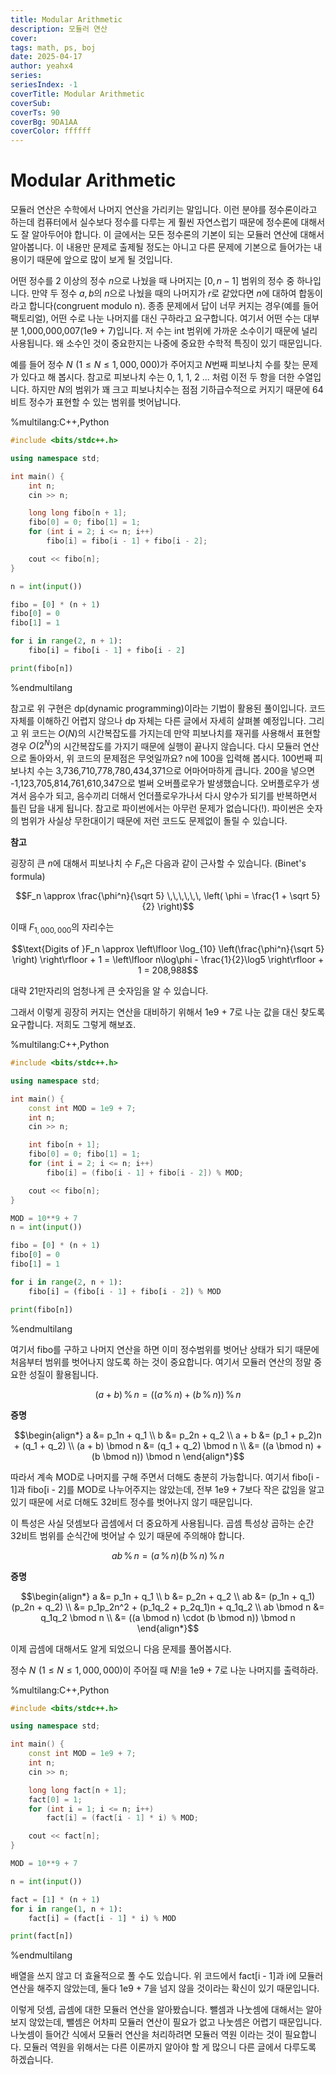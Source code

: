 ```yaml
---
title: Modular Arithmetic
description: 모듈러 연산
cover:
tags: math, ps, boj
date: 2025-04-17
author: yeahx4
series: 
seriesIndex: -1
coverTitle: Modular Arithmetic
coverSub: 
coverTs: 90
coverBg: 9DA1AA
coverColor: ffffff
---
```


# Modular Arithmetic

모듈러 연산은 수학에서 나머지 연산을 가리키는 말입니다. 이런 분야를 정수론이라고 하는데 컴퓨터에서 실수보다 정수를 다루는 게 훨씬 자연스럽기 때문에 정수론에 대해서도 잘 알아두어야 합니다. 이 글에서는 모든 정수론의 기본이 되는 모듈러 연산에 대해서 알아봅니다. 이 내용만 문제로 출제될 정도는 아니고 다른 문제에 기본으로 들어가는 내용이기 때문에 앞으로 많이 보게 될 것입니다.

어떤 정수를 2 이상의 정수 $n$으로 나눴을 때 나머지는 $[0, n - 1]$ 범위의 정수 중 하나입니다. 만약 두 정수 $a, b$의 $n$으로 나눴을 때의 나머지가 $r$로 같았다면 $n$에 대하여 합동이라고 합니다(congruent modulo n). 종종 문제에서 답이 너무 커지는 경우(예를 들어 팩토리얼), 어떤 수로 나눈 나머지를 대신 구하라고 요구합니다. 여기서 어떤 수는 대부분 1,000,000,007(1e9 + 7)입니다. 저 수는 int 범위에 가까운 소수이기 때문에 널리 사용됩니다. 왜 소수인 것이 중요한지는 나중에 중요한 수학적 특징이 있기 때문입니다.

예를 들어 정수 $N \,\, (1 \leq N \leq 1,000,000)$가 주어지고 $N$번째 피보나치 수를 찾는 문제가 있다고 해 봅시다. 참고로 피보나치 수는 0, 1, 1, 2 ... 처럼 이전 두 항을 더한 수열입니다. 하지만 $N$의 범위가 꽤 크고 피보나치수는 점점 기하급수적으로 커지기 때문에 64비트 정수가 표현할 수 있는 범위를 벗어납니다.

%multilang:C++,Python
```cpp
#include <bits/stdc++.h>

using namespace std;

int main() {
    int n;
    cin >> n;

    long long fibo[n + 1];
    fibo[0] = 0; fibo[1] = 1;
    for (int i = 2; i <= n; i++)
        fibo[i] = fibo[i - 1] + fibo[i - 2];

    cout << fibo[n];
}
```

```python
n = int(input())

fibo = [0] * (n + 1)
fibo[0] = 0
fibo[1] = 1

for i in range(2, n + 1):
    fibo[i] = fibo[i - 1] + fibo[i - 2]

print(fibo[n])
```
%endmultilang

참고로 위 구현은 dp(dynamic programming)이라는 기법이 활용된 풀이입니다. 코드 자체를 이해하긴 어렵지 않으나 dp 자체는 다른 글에서 자세히 살펴볼 예정입니다. 그리고 위 코드는 $O(N)$의 시간복잡도를 가지는데 만약 피보나치를 재귀를 사용해서 표현할 경우 $O(2^N)$의 시간복잡도를 가지기 때문에 실행이 끝나지 않습니다. 다시 모듈러 연산으로 돌아와서, 위 코드의 문제점은 무엇일까요? n에 100을 입력해 봅시다. 100번째 피보나치 수는 3,736,710,778,780,434,371으로 어마어마하게 큽니다. 200을 넣으면 -1,123,705,814,761,610,347으로 벌써 오버플로우가 발생했습니다. 오버플로우가 생겨서 음수가 되고, 음수끼리 더해서 언더플로우가나서 다시 양수가 되기를 반복하면서 틀린 답을 내게 됩니다. 참고로 파이썬에서는 아무런 문제가 없습니다(!). 파이썬은 숫자의 범위가 사실상 무한대이기 때문에 저런 코드도 문제없이 돌릴 수 있습니다.

**참고**

굉장히 큰 $n$에 대해서 피보나치 수 $F_n$은 다음과 같이 근사할 수 있습니다. (Binet's formula)

```math
F_n \approx \frac{\phi^n}{\sqrt 5} \,\,\,\,\,\, \left( \phi = \frac{1 + \sqrt 5}{2} \right)
```

이때 $F_{1,000,000}$의 자리수는

```math
\text{Digits of }F_n \approx \left\lfloor \log_{10} \left(\frac{\phi^n}{\sqrt 5} \right) \right\rfloor + 1 = \left\lfloor n\log\phi - \frac{1}{2}\log5 \right\rfloor + 1 = 208,988
```

대략 21만자리의 엄청나게 큰 숫자임을 알 수 있습니다.

그래서 이렇게 굉장히 커지는 연산을 대비하기 위해서 1e9 + 7로 나눈 값을 대신 찾도록 요구합니다. 저희도 그렇게 해보죠.

%multilang:C++,Python
```cpp
#include <bits/stdc++.h>

using namespace std;

int main() {
    const int MOD = 1e9 + 7;
    int n;
    cin >> n;

    int fibo[n + 1];
    fibo[0] = 0; fibo[1] = 1;
    for (int i = 2; i <= n; i++)
        fibo[i] = (fibo[i - 1] + fibo[i - 2]) % MOD;

    cout << fibo[n];
}
```

```python
MOD = 10**9 + 7
n = int(input())

fibo = [0] * (n + 1)
fibo[0] = 0
fibo[1] = 1

for i in range(2, n + 1):
    fibo[i] = (fibo[i - 1] + fibo[i - 2]) % MOD

print(fibo[n])
```
%endmultilang

여기서 fibo를 구하고 나머지 연산을 하면 이미 정수범위를 벗어난 상태가 되기 때문에 처음부터 범위를 벗어나지 않도록 하는 것이 중요합니다. 여기서 모듈러 연산의 정말 중요한 성질이 활용됩니다.

```math
(a + b) \,\%\, n = ((a \, \%\, n) + (b \,\%\, n)) \, \%\, n
```

**증명**

```math
\begin{align*}
a &= p_1n + q_1 \\
b &= p_2n + q_2 \\
a + b &= (p_1 + p_2)n + (q_1 + q_2) \\
(a + b) \bmod n &= (q_1 + q_2) \bmod n \\
&= ((a \bmod n) + (b \bmod n)) \bmod n
\end{align*}
```

따라서 계속 MOD로 나머지를 구해 주면서 더해도 충분히 가능합니다. 여기서 fibo[i - 1]과 fibo[i - 2]를 MOD로 나누어주지는 않았는데, 전부 1e9 + 7보다 작은 값임을 알고 있기 때문에 서로 더해도 32비트 정수를 벗어나지 않기 때문입니다.

이 특성은 사실 덧셈보다 곱셈에서 더 중요하게 사용됩니다. 곱셈 특성상 곱하는 순간 32비트 범위를 순식간에 벗어날 수 있기 때문에 주의해야 합니다.

```math
ab \,\%\, n = (a \,\%\, n)(b \,\%\, n) \,\%\, n
```

**증명**

```math
\begin{align*}
a &= p_1n + q_1 \\
b &= p_2n + q_2 \\
ab &= (p_1n + q_1)(p_2n + q_2) \\
   &= p_1p_2n^2 + (p_1q_2 + p_2q_1)n + q_1q_2 \\
ab \bmod n &= q_1q_2 \bmod n \\
          &= ((a \bmod n) \cdot (b \bmod n)) \bmod n
\end{align*}
```

이제 곱셈에 대해서도 알게 되었으니 다음 문제를 풀어봅시다.

정수 $N \,\, (1 \leq N \leq 1,000,000)$이 주어질 때 $N!$을 1e9 + 7로 나눈 나머지를 출력하라.

%multilang:C++,Python
```cpp
#include <bits/stdc++.h>

using namespace std;

int main() {
    const int MOD = 1e9 + 7;
    int n;
    cin >> n;

    long long fact[n + 1];
    fact[0] = 1;
    for (int i = 1; i <= n; i++)
        fact[i] = (fact[i - 1] * i) % MOD;

    cout << fact[n];
}
```

```python
MOD = 10**9 + 7

n = int(input())

fact = [1] * (n + 1)
for i in range(1, n + 1):
    fact[i] = (fact[i - 1] * i) % MOD

print(fact[n])
```
%endmultilang

배열을 쓰지 않고 더 효율적으로 풀 수도 있습니다. 위 코드에서 fact[i - 1]과 i에 모듈러 연산을 해주지 않았는데, 둘다 1e9 + 7을 넘지 않을 것이라는 확신이 있기 때문입니다.

이렇게 덧셈, 곱셈에 대한 모듈러 연산을 알아봤습니다. 뺄셈과 나눗셈에 대해서는 알아보지 않았는데, 뺄셈은 어차피 모듈러 연산이 필요가 없고 나눗셈은 어렵기 때문입니다. 나눗셈이 들어간 식에서 모듈러 연산을 처리하려면 모듈러 역원 이라는 것이 필요합니다. 모듈러 역원을 위해서는 다른 이론까지 알아야 할 게 많으니 다른 글에서 다루도록 하겠습니다.
